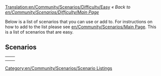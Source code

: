 [[Translation:en/Community/Scenarios/Difficulty/Easy]]
''« Back to [[en/Community/Scenarios/Difficulty/Main Page]]''

[[Category:en/Community/Scenarios/Scenario Listings]]

Below is a list of scenarios that you can use or add to. For instructions on how to add to the list please see [[en/Community/Scenarios/Main Page]]. This is a list of scenarios that are easy.

==Scenarios==

{|
|-
|style="border:none;background:white"|
{{en/Italy}}

|style="border:none;background:white"|
{{en/Florida}}

|-
|style="border:none;background:white"|
{{en/Kloof}}

|style="border:none;background:white"|

|}